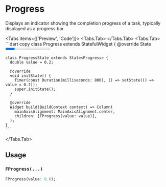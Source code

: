 
# Progress
Displays an indicator showing the completion progress of a task, typically displayed as a progress bar.

<LinkBadgeGroup>
    <LinkBadge label="API Reference" href="https://pub.dev/documentation/forui/latest/forui.widgets.progress/"/>
</LinkBadgeGroup>

<Tabs items={['Preview', 'Code']}>
  <Tabs.Tab>
    <Widget name='progress'/>
  </Tabs.Tab>
  <Tabs.Tab>
    ```dart copy
    class Progress extends StatefulWidget {
      @override
      State<Progress> createState() => ProgressState();
    }

    class ProgressState extends State<Progress> {
      double value = 0.2;

      @override
      void initState() {
        Timer(const Duration(milliseconds: 800), () => setState(() => value = 0.7));
        super.initState();
      }

      @override
      Widget build(BuildContext context) => Column(
        mainAxisAlignment: MainAxisAlignment.center,
        children: [FProgress(value: value)],
      );
    }
    ```
  </Tabs.Tab>
</Tabs>

## Usage

### `FProgress(...)`

```dart copy
FProgress(value: 0.6);
```
